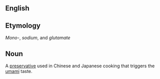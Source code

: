 ==English==

==Etymology==
''Mono-'', ''sodium'', and ''glutamate''

==Noun==
A [[preservative]] used in Chinese and Japanese cooking that triggers the [[umami]] taste.